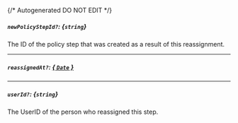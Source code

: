 {/* Autogenerated DO NOT EDIT  */}
##### `newPolicyStepId?`: *{`string`}*
The ID of the policy step that was created as a result of this reassignment.

---
##### `reassignedAt?`: [*{ `Date` }*](https://developer.mozilla.org/en-US/docs/Web/JavaScript/Reference/Global_Objects/Date)

---
##### `userId?`: *{`string`}*
The UserID of the person who reassigned this step.

